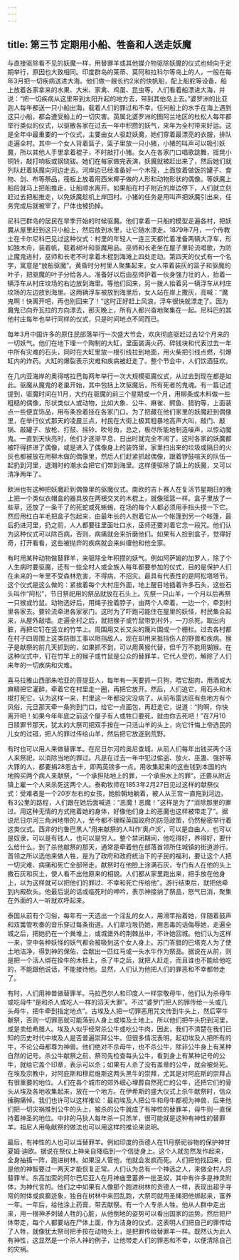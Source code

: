 ```yaml
---
---
---
```

title: 第三节 定期用小船、牲畜和人送走妖魔
---




与直接驱除看不见的妖魔一样，用替罪羊或其他媒介物驱除妖魔的仪式也倾向于定期举行，原因也大致相同。印度群岛的莱蒂、莫阿和拉科尔等岛上的人，一般在每年3月把一切疾病送进大海。他们做一艘长约2米的快帆船，配上船舵等设备，船上放着各家拿来的水果、大米、家禽、鸡蛋、昆虫等。人们看着船漂进大海，并说：“把一切疾病从这里带到太阳升起的地方去，带到其他岛上去。”婆罗洲的比亚迦人每年都送一只小船出海，载着人们的罪过和不幸。任何船上的水手在海上遇到这只小船，都会遭受船上的一切灾害。英属北婆罗洲的图阿兰地区的杜松人每年都举行类似的仪式，以驱散各家在过去一年中积攒的妖气，来年为全村带来好运。这是全年中最重要的一个仪式，主要由女人驱赶妖魔，她们穿着最漂亮的衣服，排队走遍全村。其中一个女人背着篮子，篮子里放一只小猪，小猪的叫声可以吸引妖魔，所以其他人手里拿着棍子，不时敲打小猪。女人在各家门口唱歌跳舞，摇晃小铜铃，敲打响板或钢铙钹。她们在每家做完表演，妖魔就被赶出来了，然后她们就列队赶着妖魔向河边走去。河岸边已经准备好一个木筏，上面放着做饭的罐子、食物、剑、布等祭品，筏板上放着用西米椰子做的人形和动物形状的偶像。等妖魔上船后就马上把船推走，让船顺水离开。如果船在村子附近的岸边停下，人们就立刻赶过去把船推走，以免妖魔趁机上岸回村。小猪的任务是用叫声把妖魔引出来，任务完成后就被宰了，尸体也被扔掉。

尼科巴群岛的居民在旱季开始的时候驱魔。他们拿着一只船的模型走遍各村，把妖魔从屋里赶到这只小船上，然后放到水里，让它随水漂走。1879年7月，一个传教士在卡尔尼科巴见过这种仪式：村里的年轻人一连三天都忙着准备两辆大浮车，形如独木舟，装着帆，载着树叶和驱魔用品。巫师和长老坐在屋子里轮流唱歌，为防止魔鬼进村，巫师和长老不时拿着木棍到海滩上四处走动。第四天的仪式有一个名字，寓意是“放船驱魔”。黄昏时分村里人聚集起来，女人带着装灰的篮子和驱魔的叶子，把驱魔的叶子分给各人。准备好以后由巫师护着一伙身强力壮的人，抬着一辆浮车从村庄坟场的右边放到海里。等他们回来，另一拨人抬着另一辆浮车从村庄坟场的左边放到海里。这两辆浮车被放到海里后，女人站在岸上撒灰，高喊：“魔鬼啊！快离开吧，再也别回来了！”这时正好赶上风浪，浮车很快就漂走了。因为魔鬼已向乔瓦拉的方向漂去，那天晚上，所有人都兴奋地聚集在一起。尼科巴的其他村庄每年也举行同样的仪式，只是时间地点不同而已。

每年3月中国许多的原住民部落举行一次盛大节会，欢庆彻底驱赶过去12个月来的一切妖气。他们在地下埋一个陶制的大缸，里面装满火药、碎钱块和代表过去一年中所有灾难的石头，同时在大缸里放一根引线拉到地面，用火柴把引线点燃，引爆缸内的炸药。大缸的爆裂表示灾难和疾病被赶走了。整个节会中，人们饮酒狂欢。

在几内亚海岸的奥得喀拉巴每两年举行一次大规模驱魔仪式，从过去到现在都是如此。驱魔从魔鬼的老巢开始，其中包括上次驱魔后，所有死者的鬼魂。有一篇记述提到，驱魔时间在11月，大约在驱魔的前三个星期或一个月，用柳条或木料做一些粗糙的偶像，形状类似人或动物，比如大象、公牛、麻雀、鳄鱼、猎豹等，上面装点一些便宜饰品，用布条拴着挂在各家门口。为了把藏在他们家里的妖魔赶到偶像里，在举行仪式那天的凌晨三点，村民在大街上极其粗暴地高声大叫，敲门、敲锅、敲罐子、放枪、打鼓、摇铃、吹号角，总之，极尽所能地制造噪声，以惊动魔鬼。一直到天快亮时，他们才逐渐平息，日出时就完全不闹了。这时各家的妖魔都被吓得挤进了偶像，或是进入了偶像身上的装饰里，家里扫出来的垃圾或隔日的火灰也都被放在用柳木做的偶像里，然后人们赶紧抓起偶像，跟着锣鼓喧天的队伍一起扔到河里，退潮时的潮水会把它们带到海里。这样便驱除了镇上的妖魔，又可以清净两年了。

欧洲也有这种把妖魔赶到偶像里的驱魔仪式。南欧的吉卜赛人在复活节星期日的晚上把一个类似衣帽盒的器具放在两根交叉的木棍上，就像摇篮一样。盒子里放了一些草，还放了一条干了的死蛇或死蜥蜴，在场的每个人都必须用手指头摸一下它。然后用红白羊毛把盒子包起来，由最年长的人抱着它从一个帐篷到另一个帐篷，最后扔进河里，扔之前，人人都要往里面吐口水，巫师还要对着它念一段咒。他们认为这种仪式可以除百病，否则，病痛就会来折磨他们。如果有人捡到盒子，觉得好奇，打开看看，这些被抛弃的疾病就会来纠缠他和他全家。

有时用某种动物做替罪羊，来驱除全年积攒的妖气。例如阿萨姆的加罗人，除了个人生病时要驱魔，还有一些全村人或全族人每年都要参加的仪式，目的是保护人们在未来的一年里不受森林危害，不得病，不招灾。最具有代表性的是阿松塔塔节。这个仪式是这么做的：紧挨着每个大村庄外面，地上醒目地插着许多石头，这些石头叫作“阿松”，节日祭祀用的祭品就放在石头上。先祭一只山羊，一个月以后再祭一只猴或竹鼠。动物选好后，用绳子拴着脖子，由两个人牵着，一边一个，牵到村里各家去。要轮流牵进各家家门。这时为了吓跑可能住在屋里的妖怪，村民集合起来，从屋外敲墙。走遍全村之后，就把猴子或竹鼠带到村外，一刀杀死，取出内脏，再把它钉在竖立的竹竿上。周围用又长又尖的篾片围成一个栅栏。过去各村都在村子四周围上这类防御工事以阻挡敌人，现在却用来抵挡伤人的野兽和疾病。猴子是献祭的前几天抓到的，如果抓不到，可以用黄猴代替，但千万不能用猢猴。在这种仪式中，钉在竹竿上的猴子或竹鼠是公众的替罪羊，它代人受罚，解除了人们来年的一切疾病和灾难。

喜马拉雅山西部朱哈亚的菩提亚人，每年有一天要抓一只狗，喂它甜肉，用酒或大麻精把它灌醉，牵着它在村里走一圈，再把它放开。然后，人们追它，用石头和木棍打死它，认为这样一来，村里这一年都没灾没病了。从前布雷达班有些地方有个风俗，元旦那天牵一条狗到门口，给它一点面包，再赶走它，说道：“狗啊，你快离开吧！如果今年年底之前这个屋子有人或牲口要死，就由你去死吧！”在7月10日赎罪节那天，犹太的大祭司把双手按在一只活山羊的头上，向它忏悔上帝选民的儿女的过错，把人的罪过传给山羊，然后把它放逐到荒野。

有时也可以用人来做替罪羊。在尼日尔河的奥尼查城，从前人们每年出钱买两个活人来祭祀，以消除当地的罪过。凡是在过去一年中犯过偷盗、放火、巫蛊、强奸等大罪的人，都要捐28恩古卡，即两英镑多一点。用收集起来的这些钱到本国的内地购买两个病人来献祭，“一个承担陆地上的罪，一个承担水上的罪”。还要从附近镇上雇一个人来杀死这两个人。泰勒牧师在1853年2月27日见过这样的献祭仪式：受难者是一个20岁左右的女孩，她脸朝地躺着，被人从王宫一直拖到河边，有3公里的路程，人们跟在她后面喊道：“恶魔！恶魔！”这样是为了“消除那里的罪过。用这种无情的方式拖着她的身体，好像他们身上的恶魔也这样被带走了”。据说尼日尔河三角洲地带的人，至今都不理睬英国政府的防范政策，仍然秘密举行着这类仪式。西非的约鲁巴黑人“用来献祭的人叫作‘奥卢沃’，可以是自由人，也可以是奴隶，可以是有钱人，也可以是穷人。整个禁闭期间，他吃得好，养得好，要什么给什么。到了杀他献祭的那天，通常是牵着他在部落首领所住城镇的街道游行。首领之所以选他来做人牲，是为了政府和政府统治下的子民的福利，要让这个人把一切灾难、病痛和死亡全部带走。献祭时在他脸上涂满石灰，专门有人在他的头上撒石灰和灰土，使人看不出他原来的相貌。人们都从家里跑出来，把手放在他身上，以为这样就可以把他们的罪过、不幸和死亡传给他”。游行结束后，就把他牵到内殿砍头。他最后说的话或临死时的呻吟，表示神接纳了祭品，怒气已消，聚集在外面的人一听就欢呼起来。

泰国从前有个习俗，每年有一天选出一个淫乱的女人，用滑竿抬着她，伴随着鼓声和双簧管吹奏的音乐穿过每条街道。人们拿垃圾扔她，用恶毒的话侮辱她，走遍全城之后，把她扔在一个粪堆上，或城堡外的荆棘丛中，不许她回城。他们认为这样一来，空中各种妖怪的妖气都会被吸到这个女人身上。苏门答腊的巴塔克人为了使土地洁净，得到神的保佑，会献出一匹红马或一头水牛作为祭品。据说在从前，则是把一个活人绑在拴牛的木桩上，杀了牛之后，就把人赶走，而且谁也不能给他吃的，不能跟他说话，不能接待他。显然，人们认为他把人们的罪恶和不幸都带走了。

有时，人们用神兽做替罪羊。马拉巴尔人和印度人一样崇敬母牛，他们认为杀母牛或吃母牛“是和杀人或吃人一样的滔天大罪”。不过“婆罗门把人的罪传给一头或几头母牛，把牛牵到指定地点”。古埃及人把一切罪恶用咒文传到牛头上，然后宰牛献祭，否则一切罪恶就可能落到人身上或埃及土地上。所以他们把牛头扔到河里，或是卖给希腊人。埃及人似乎经常杀公牛或吃公牛肉，因此，我们不清楚在我们已知的历史时代中埃及人是否普遍崇拜公牛。但很多情况表明，起初埃及人把所有的牛，不论公母都尊为神兽。他们绝对不杀母牛，也不杀公牛，除非公牛身上有某种自然的记号。杀公牛献祭之前，祭司先检查每头公牛，看到身上有某种记号的公牛，就给它盖个印章，表示可以杀；如果有人杀了没有盖章的公牛，就会被处死。在埃及宗教中，对阿庇斯和穆尼维斯这两头黑牛的崇拜，尤其是对阿庇斯的崇拜占有很重要的地位。人们在各个城市的郊外细心埋葬自然死亡的公牛，还把它们的骨头从埃及各地收集起来，放在一个地方。在伊希斯的盛大仪式上杀牛献祭时，信众捶胸痛悼。我们也许可以这样推论：最初埃及人把公牛和母牛都视为神兽，后来他们把一切灾祸推到公牛的头上，被杀的公牛就成了有神性的替罪羊，母牛则一直保持着神圣的地位。中非的马狄人每年杀一只羔羊，很可能就是这种有神性的替罪羊。祖尼人用龟献祭的做法也可以用这样的推论来说明。

最后，有神性的人也可以当替罪羊。例如印度的贡德人在11月祭祀谷物的保护神甘夏姆·迪欧。据说在祭仪上神亲自降临到一个信徒身上。这个人就忽然发作起来，全身抽搐一阵，跑进树林。如果没人管他，他就会发疯而死。人们把他找回来，但是他的神智要过一两天才能恢复正常。人们认为总有一个神选之人，来做全村人的替罪羊。东高加索的阿尔巴尼亚人在月神庙里蓄养一批圣奴，其中有许多是神灵附体，为神代言的。他们之中如果有人像那个跑进树林的贡德人一样，表现出超乎寻常的附体或疯癫迹象，独自在树林中来回乱跑，大祭司就用圣绳把他绑起来，富养一年。一年后，给他涂上药膏，带去献祭。有一个人专杀人牲，他从人群中走出来，用一根神矛刺破人牲的心脏，从他倒地的姿势可以看出国家的运势。然后把尸体带走，每个人都要站在尸体上面，作为洁身的仪式，这表明人们把自己的罪传给了人牲，就像犹太祭司把手按在动物头上，是把罪传给替罪羊一样。既然认为此人有神性，这显然是一个杀人神的例子，让他带走人们的罪恶和不幸，以便清除自己的灾祸。